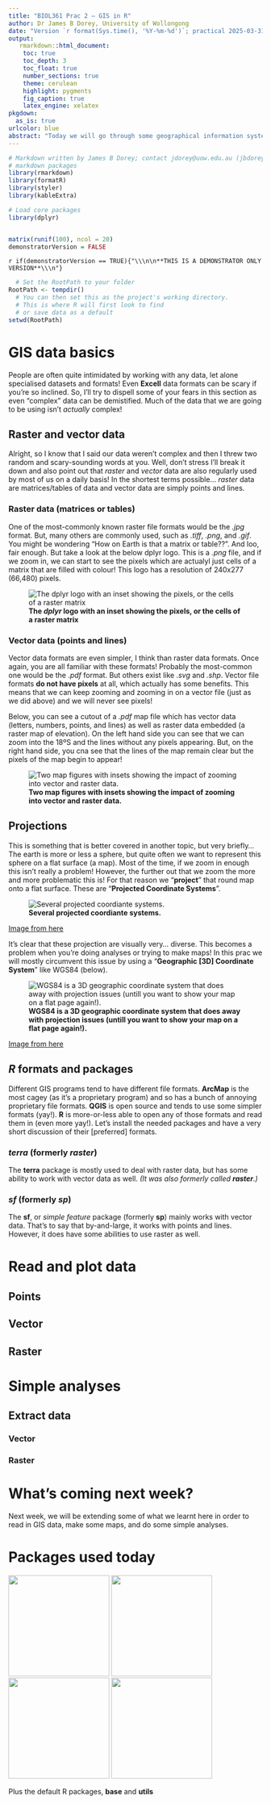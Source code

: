 ```yaml
---
title: "BIOL361 Prac 2 — GIS in R"
author: Dr James B Dorey, University of Wollongong
date: "Version `r format(Sys.time(), '%Y-%m-%d')`; practical 2025-03-31"
output: 
   rmarkdown::html_document:
    toc: true
    toc_depth: 3
    toc_float: true
    number_sections: true
    theme: cerulean
    highlight: pygments
    fig_caption: true
    latex_engine: xelatex
pkgdown:
  as_is: true
urlcolor: blue
abstract: "Today we will go through some geographical information system (GIS) code and analyses in **R**. This will involve (1) learning some GIS data basics, (2) reading in and plot GIS data, and (3) running some simple analyses."
---
```


```r
# Markdown written by James B Dorey; contact jdorey@uow.edu.au (jbdorey@me.com) if help is needed.
# markdown packages
library(rmarkdown)
library(formatR)
library(styler)
library(kableExtra)

# Load core packages
library(dplyr)


matrix(runif(100), ncol = 20)
demonstratorVersion = FALSE

```

`r if(demonstratorVersion == TRUE){"\\\n\n**THIS IS A DEMONSTRATOR ONLY VERSION**\\\n"}`

```r
  # Set the RootPath to your folder
RootPath <- tempdir()
  # You can then set this as the project's working directory. 
  # This is where R will first look to find 
  # or save data as a default
setwd(RootPath)
```

# GIS data basics

People are often quite intimidated by working with any data, let alone specialised datasets and formats! Even **Excell** data formats can be scary if you're so inclined. So, I'll try to dispell some of your fears in this section as even "complex" data can be demistified. Much of the data that we are going to be using isn't *actually* complex!

## Raster and vector data

Alright, so I know that I said our data weren't complex and then I threw two random and scary-sounding words at you. Well, don't stress I'll break it down and also point out that *raster* and *vector* data are also regularly used by most of us on a daily basis! In the shortest terms possible... *raster* data are matrices/tables of data and vector data are simply points and lines. 

### Raster data (matrices or tables)

One of the most-commonly known raster file formats would be the *.jpg* format. But, many others are commonly used, such as *.tiff*, *.png*, and *.gif*. You might be wondering "How on Earth is that a matrix or table??". And loo, fair enough. But take a look at the below dplyr logo. This is a *.png* file, and if we zoom in, we can start to see the pixels which are actualyl just cells of a matrix that are filled with colour! This logo has a resolution of 240x277 (66,480) pixels.

![**The *dplyr* logo with an inset showing the pixels, or the cells of a raster matrix**](Media_P2_BIOL361/dplyr_zoom.jpg)

### Vector data (points and lines)

Vector data formats are even simpler, I think than raster data formats. Once again, you are all familiar with these formats! Probably the most-common one would be the *.pdf* format. But others exist like *.svg* and *.shp*. Vector file formats **do not have pixels** at all, which actually has some benefits. This means that we can keep zooming and zooming in on a vector file (just as we did above) and we will never see pixels! 

Below, you can see a cutout of a *.pdf* map file which has vector data (letters, numbers, points, and lines) as well as raster data embedded (a raster map of elevation). On the left hand side you can see that we can zoom into the 18ºS and the lines without any pixels appearing. But, on the right hand side, you cna see that the lines of the map remain clear but the pixels of the map begin to appear! 

![**Two map figures with insets showing the impact of zooming into vector and raster data.**](Media_P2_BIOL361/Vector_zoom.png)

## Projections

This is something that is better covered in another topic, but very briefly... The earth is more or less a sphere, but quite often we want to represent this sphere on a flat surface (a map). Most of the time, if we zoom in enough this isn't really a problem! However, the further out that we zoom the more and more problematic this is! For that reason we "**project**" that round map onto a flat surface. These are "**Projected Coordinate Systems**".

![**Several projected coordiante systems.**](Media_P2_BIOL361/InShot_20240506_185350804.jpg) 

[Image from here](https://practicalgeoskills.blogspot.com/2020/04/map-projections-meaning-and-examples.html)

It's clear that these projection are visually very... diverse. This becomes a problem when you're doing analyses or trying to make maps! In this prac we will mostly circumvent this issue by using a "**Geographic [3D] Coordinate System**" like WGS84 (below).

![**WGS84 is a 3D geographic coordinate system that does away with projection issues (untill you want to show your map on a flat page again!).**](Media_P2_BIOL361/Globe_Atlantic.png) 

[Image from here](https://en.wikipedia.org/wiki/World_Geodetic_System)


## *R* formats and packages

Different GIS programs tend to have different file formats. **ArcMap** is the most cagey (as it's a proprietary program) and so has a bunch of annoying proprietary file formats. **QGIS** is open source and tends to use some simpler formats (yay!). **R** is more-or-less able to open any of those formats and read them in (even more yay!). Let's install the needed packages and have a very short discussion of their [preferred] formats.

### *terra* (formerly *raster*)

The **terra** package is mostly used to deal with raster data, but has some ability to work with vector data as well. *(It was also formerly called **raster**.)*

### *sf* (formerly *sp*)

The **sf**, or *simple feature* package (formerly **sp**) mainly works with vector data. That's to say that by-and-large, it works with points and lines. However, it does have some abilities to use raster as well.

# Read and plot data

## Points

## Vector

## Raster


# Simple analyses

## Extract data

### Vector

### Raster

## 






# What's coming next week?

Next week, we will be extending some of what we learnt here in order to read in GIS data, make some maps, and do some simple analyses.

# Packages used today

![](Media_P2_BIOL361/dplyr.png){width="200px"} 
![](Media_P2_BIOL361/readr.png){width="200px"}
![](Media_P2_BIOL361/magrittr.png){width="200px"} 
![](Media_P2_BIOL361/stringr.png){width="200px"}

Plus the default R packages, **base** and **utils** 